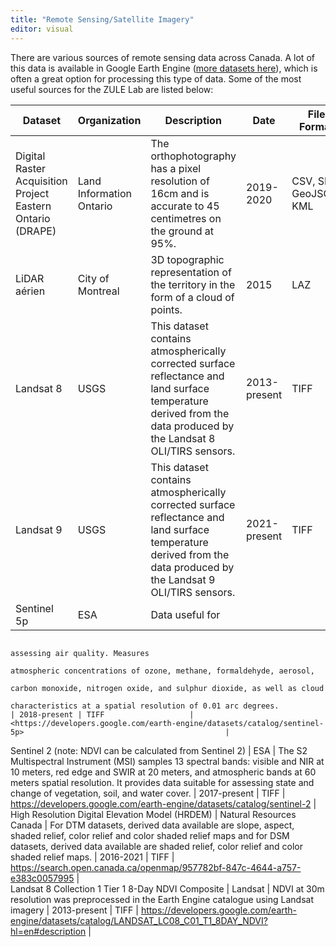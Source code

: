 ```yaml
---
title: "Remote Sensing/Satellite Imagery"
editor: visual
---
```


There are various sources of remote sensing data across Canada. A lot of this data is available in Google Earth Engine ([more datasets here](https://developers.google.com/earth-engine/datasets)), which is often a great option for processing this type of data. Some of the most useful sources for the ZULE Lab are listed below:

| Dataset                                                    | Organization             | Description                                                                                                                                                        | Date         | File Format            | Link                                                                                                                  |
|------------|------------|------------|-------------|------------|------------|
| Digital Raster Acquisition Project Eastern Ontario (DRAPE) | Land Information Ontario | The orthophotography has a pixel resolution of 16cm and is accurate to 45 centimetres on the ground at 95%.                                                        | 2019-2020    | CSV, SHP, GeoJSON, KML | <https://geohub.lio.gov.on.ca/datasets/lio::digital-raster-acquisition-project-eastern-ontario-drape-2019-2020/about> |
| LiDAR aérien                                               | City of Montreal         | 3D topographic representation of the territory in the form of a cloud of points.                                                                                   | 2015         | LAZ                    | <https://donnees.montreal.ca/ville-de-montreal/lidar-aerien-2015>                                                     |
| Landsat 8                                                  | USGS                     | This dataset contains atmospherically corrected surface reflectance and land surface temperature derived from the data produced by the Landsat 8 OLI/TIRS sensors. | 2013-present | TIFF                   | <https://developers.google.com/earth-engine/datasets/catalog/landsat-8>                                               |
| Landsat 9                                                  | USGS                     | This dataset contains atmospherically corrected surface reflectance and land surface temperature derived from the data produced by the Landsat 9 OLI/TIRS sensors. | 2021-present | TIFF                   | <https://developers.google.com/earth-engine/datasets/catalog/landsat-9>                                               |
| Sentinel 5p                                                | ESA                      | Data useful for                                                                                                                                                    
                                                                                         assessing air quality. Measures                                                                                                                                     
                                                                                         atmospheric concentrations of ozone, methane, formaldehyde, aerosol,                                                                                                
                                                                                         carbon monoxide, nitrogen oxide, and sulphur dioxide, as well as cloud                                                                                              
                                                                                         characteristics at a spatial resolution of 0.01 arc degrees.                                                                                                        | 2018-present | TIFF                   | <https://developers.google.com/earth-engine/datasets/catalog/sentinel-5p>                                             |
| Sentinel 2 (note: NDVI can be calculated from Sentinel 2)  | ESA                      | The S2 Multispectral                                                                                                                                               
                                                                                         Instrument (MSI) samples 13 spectral bands: visible and NIR at 10                                                                                                   
                                                                                         meters, red edge and SWIR at 20 meters, and atmospheric bands at 60                                                                                                 
                                                                                         meters spatial resolution. It provides data suitable for assessing state                                                                                            
                                                                                         and change of vegetation, soil, and water cover.                                                                                                                    | 2017-present | TIFF                   | <https://developers.google.com/earth-engine/datasets/catalog/sentinel-2>                                              |
| High Resolution Digital Elevation Model (HRDEM)            | Natural Resources Canada | For DTM datasets, derived data available are slope, aspect, shaded                                                                                                 
                                                                                         relief, color relief and color shaded relief maps and for DSM datasets,                                                                                             
                                                                                         derived data available are shaded relief, color relief and color shaded                                                                                             
                                                                                         relief maps.                                                                                                                                                        | 2016-2021    | TIFF                   | <https://search.open.canada.ca/openmap/957782bf-847c-4644-a757-e383c0057995>                                          |
| Landsat 8 Collection 1 Tier 1 8-Day NDVI Composite         | Landsat                  | NDVI at 30m resolution was preprocessed in the Earth Engine catalogue using Landsat imagery                                                                        | 2013-present | TIFF                   | <https://developers.google.com/earth-engine/datasets/catalog/LANDSAT_LC08_C01_T1_8DAY_NDVI?hl=en#description>         |

## 
